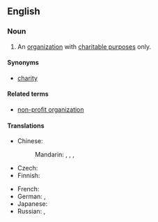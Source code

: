 ==English==
{{wikipedia}}
===Noun===
{{en-noun|sg=[[charitable]] [[organization]]}}

#  An [[organization]] with [[charitable purpose]]s only.

====Synonyms====
* [[charity]]

====Related terms====
* [[non-profit organization]]

====Translations====
{{trans-top|organization}}
* Chinese:
*: Mandarin: {{t|zh|慈善機構|sc=Hani}}, {{t|zh|慈善机构|tr=císhàn jīgòu|sc=Hani}}, {{t|zh|公益團體|sc=Hani}}, {{t|zh|公益团体|tr=gōngyì tuántǐ|sc=Hani}}
* Czech: {{t-|cs|charitativní organizace|f}}
* Finnish: {{t|fi|hyväntekeväisyysjärjestö}}
{{trans-mid}}
* French: {{t|fr|association caritative|f}}
* German: {{qualifier|in Germany}} {{t|de|Freie Wohlfahrtspflege|f}}, {{t|de|FW|f}}
* Japanese: {{t|ja|慈善団体|tr=じぜんだんたい, jizen dantai|sc=Jpan}}
* Russian: {{t|ru|благотворительное общество|n|tr=blagotvorítel'noje óbščestvo|sc=Cyrl}}, {{t|ru|благотворительная организация|f|tr=blagotvorítel'naja organizácija|sc=Cyrl}}
{{trans-bottom}}
